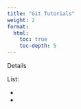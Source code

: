 ```yaml
---
title: "Git Tutorials"
weight: 2
format: 
  html: 
    toc: true
    toc-depth: 5
---
```


Details

List:

*   
* 